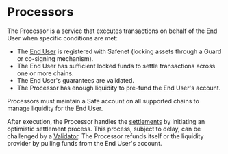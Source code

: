 # Processors

The Processor is a service that executes transactions on behalf of the End User when specific conditions are met:

* The [End User](./end-user.mdx) is registered with Safenet (locking assets through a Guard or co-signing mechanism).
* The End User has sufficient locked funds to settle transactions across one or more chains.
* The End User's guarantees are validated.
* The Processor has enough liquidity to pre-fund the End User's account.

Processors must maintain a Safe account on all supported chains to manage liquidity for the End User.

After execution, the Processor handles the [settlements](../concepts/settlement.mdx) by initiating an optimistic settlement process. 
This process, subject to delay, can be challenged by a [Validator](./validator.mdx). 
The Processor refunds itself or the liquidity provider by pulling funds from the End User's account.